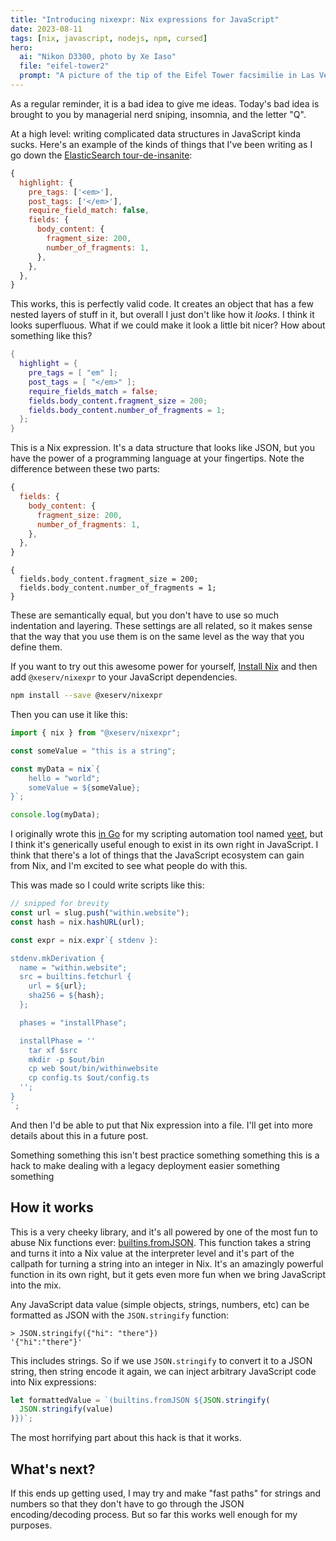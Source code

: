 ```yaml
---
title: "Introducing nixexpr: Nix expressions for JavaScript"
date: 2023-08-11
tags: [nix, javascript, nodejs, npm, cursed]
hero:
  ai: "Nikon D3300, photo by Xe Iaso"
  file: "eifel-tower2"
  prompt: "A picture of the tip of the Eifel Tower facsimilie in Las Vegas with a partially cloudy sky"
---
```


As a regular reminder, it is a bad idea to give me ideas. Today's bad idea is
brought to you by managerial nerd sniping, insomnia, and the letter "Q".

At a high level: writing complicated data structures in JavaScript kinda sucks.
Here's an example of the kinds of things that I've been writing as I go down the
[ElasticSearch tour-de-insanite](/blog/elasticsearch):

```javascript
{
  highlight: {
    pre_tags: ['<em>'],
    post_tags: ['</em>'],
    require_field_match: false,
    fields: {
      body_content: {
        fragment_size: 200,
        number_of_fragments: 1,
      },
    },
  },
}
```

This works, this is perfectly valid code. It creates an object that has a few
nested layers of stuff in it, but overall I just don't like how it _looks_. I
think it looks superfluous. What if we could make it look a little bit nicer?
How about something like this?

```nix
{
  highlight = {
    pre_tags = [ "em" ];
    post_tags = [ "</em>" ];
    require_fields_match = false;
    fields.body_content.fragment_size = 200;
    fields.body_content.number_of_fragments = 1;
  };
}
```

This is a Nix expression. It's a data structure that looks like JSON, but you
have the power of a programming language at your fingertips. Note the difference
between these two parts:

```javascript
{
  fields: {
    body_content: {
      fragment_size: 200,
      number_of_fragments: 1,
    },
  },
}
```

```
{
  fields.body_content.fragment_size = 200;
  fields.body_content.number_of_fragments = 1;
}
```

These are semantically equal, but you don't have to use so much indentation and
layering. These settings are all related, so it makes sense that the way that
you use them is on the same level as the way that you define them.

If you want to try out this awesome power for yourself,
[Install Nix](https://github.com/DeterminateSystems/nix-installer) and then add
`@xeserv/nixexpr` to your JavaScript dependencies.

```bash
npm install --save @xeserv/nixexpr
```

Then you can use it like this:

```javascript
import { nix } from "@xeserv/nixexpr";

const someValue = "this is a string";

const myData = nix`{
    hello = "world";
    someValue = ${someValue};
}`;

console.log(myData);
```

I originally wrote this
[in Go](https://github.com/Xe/x/blob/c822591c5a46ad9e8f13d14ac96d2e9d26e7c828/cmd/yeet/main.go#L115-L151)
for my scripting automation tool named
[yeet](https://www.urbandictionary.com/define.php?term=Yeet), but I think it's
generically useful enough to exist in its own right in JavaScript. I think that
there's a lot of things that the JavaScript ecosystem can gain from Nix, and I'm
excited to see what people do with this.

This was made so I could write scripts like this:

```javascript
// snipped for brevity
const url = slug.push("within.website");
const hash = nix.hashURL(url);

const expr = nix.expr`{ stdenv }:

stdenv.mkDerivation {
  name = "within.website";
  src = builtins.fetchurl {
    url = ${url};
    sha256 = ${hash};
  };

  phases = "installPhase";

  installPhase = ''
    tar xf $src
    mkdir -p $out/bin
    cp web $out/bin/withinwebsite
    cp config.ts $out/config.ts
  '';
}
`;
```

And then I'd be able to put that Nix expression into a file. I'll get into more
details about this in a future post.

<XeblogConv name="Mara" mood="hacker">
  Something something this isn't best practice something something this is a
  hack to make dealing with a legacy deployment easier something something
</XeblogConv>

## How it works

This is a very cheeky library, and it's all powered by one of the most fun to
abuse Nix functions ever:
[builtins.fromJSON](https://nixos.org/manual/nix/stable/language/builtins.html#builtins-fromJSON).
This function takes a string and turns it into a Nix value at the interpreter
level and it's part of the callpath for turning a string into an integer in Nix.
It's an amazingly powerful function in its own right, but it gets even more fun
when we bring JavaScript into the mix.

Any JavaScript data value (simple objects, strings, numbers, etc) can be
formatted as JSON with the `JSON.stringify` function:

```
> JSON.stringify({"hi": "there"})
'{"hi":"there"}'
```

This includes strings. So if we use `JSON.stringify` to convert it to a JSON
string, then string encode it again, we can inject arbitrary JavaScript code
into Nix expressions:

```js
let formattedValue = `(builtins.fromJSON ${JSON.stringify(
  JSON.stringify(value)
)})`;
```

The most horrifying part about this hack is that it works.

## What's next?

If this ends up getting used, I may try and make "fast paths" for strings and
numbers so that they don't have to go through the JSON encoding/decoding
process. But so far this works well enough for my purposes.
